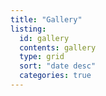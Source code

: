 ```yaml
---
title: "Gallery"
listing:
  id: gallery
  contents: gallery
  type: grid
  sort: "date desc"
  categories: true
---
```


::: {#gallery}
:::